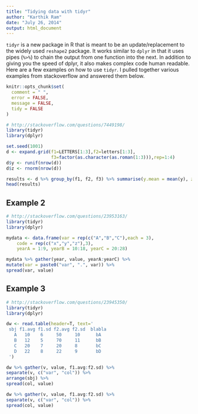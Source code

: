 ```yaml
---
title: "Tidying data with tidyr"
author: "Karthik Ram"
date: "July 26, 2014"
output: html_document
---
```


`tidyr` is a new package in R that is meant to be an update/replacement to the widely used `reshape2` package. It works similar to `dplyr` in that it uses pipes (`%>%`) to chain the output from one function into the next. In addition to giving you the speed of dplyr, it also makes complex code human readable. Here are a few examples on how to use `tidyr`. I pulled together various examples from stackoverflow and answered them below.

```r
knitr::opts_chunk$set(
  comment = " ",
  error = FALSE,
  message = FALSE,
  tidy = FALSE
)
```

```r
# http://stackoverflow.com/questions/7449198/
library(tidyr)
library(dplyr)
```

```r
set.seed(1001)
d <- expand.grid(f1=LETTERS[1:3],f2=letters[1:3],
                 f3=factor(as.character(as.roman(1:3))),rep=1:4)
d$y <- runif(nrow(d))
d$z <- rnorm(nrow(d))

results <- d %>% group_by(f1, f2, f3) %>% summarise(y.mean = mean(y), z.mean = mean(z))
head(results)
```

## Example 2

```r
# http://stackoverflow.com/questions/23953163/
library(tidyr)
library(dplyr)

mydata <- data.frame(var = rep(c("A","B","C"),each = 3), 
	code = rep(c("x","y","z"),3), 
	yearA = 1:9, yearB = 10:18, yearC = 20:28)

mydata %>% gather(year, value, yearA:yearC) %>%
mutate(var = paste0("var", ".", var)) %>%
spread(var, value)	

```

## Example 3

```r
# http://stackoverflow.com/questions/23945350/
library(tidyr)
library(dplyr)

dw <- read.table(header=T, text='
 sbj f1.avg f1.sd f2.avg f2.sd  blabla
   A   10    6     50     10      bA
   B   12    5     70     11      bB
   C   20    7     20     8       bC
   D   22    8     22     9       bD
 ')

dw %>% gather(v, value, f1.avg:f2.sd) %>% 
separate(v, c("var", "col")) %>% 
arrange(sbj) %>% 
spread(col, value)

dw %>% gather(v, value, f1.avg:f2.sd) %>% 
separate(v, c("var", "col")) %>% 
spread(col, value)

```

